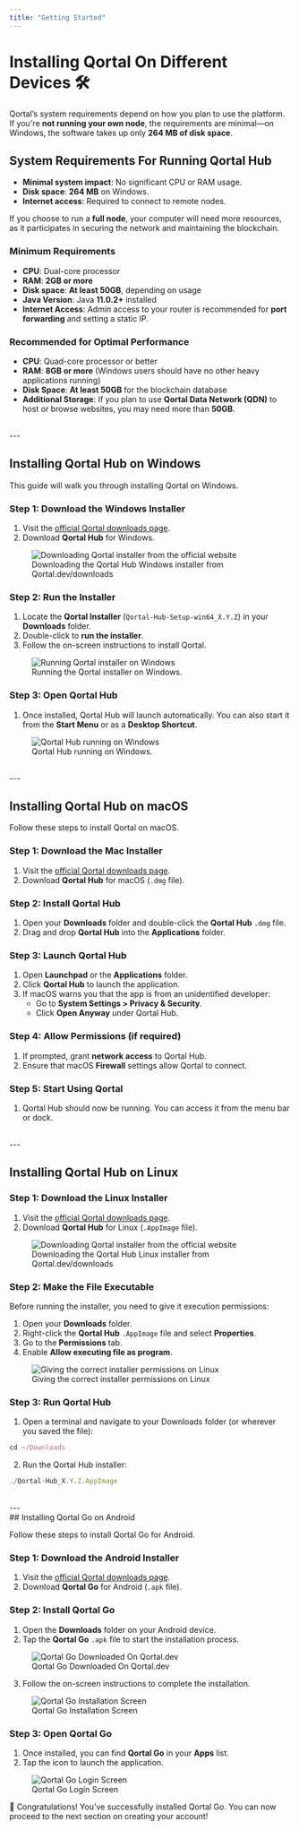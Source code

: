 ```yaml
---
title: "Getting Started"
---
```


# Installing Qortal On Different Devices 🛠️

Qortal’s system requirements depend on how you plan to use the platform. If you're **not running your own node**, the requirements are minimal—on Windows, the software takes up only **264 MB of disk space**.

## System Requirements For Running Qortal Hub

- **Minimal system impact**: No significant CPU or RAM usage.
- **Disk space**: **264 MB** on Windows.
- **Internet access**: Required to connect to remote nodes.

If you choose to run a **full node**, your computer will need more resources, as it participates in securing the network and maintaining the blockchain.

### Minimum Requirements

- **CPU**: Dual-core processor
- **RAM**: **2GB or more**
- **Disk space**: **At least 50GB**, depending on usage
- **Java Version**: Java **11.0.2+** installed
- **Internet Access**: Admin access to your router is recommended for **port forwarding** and setting a static IP.

### Recommended for Optimal Performance

- **CPU**: Quad-core processor or better
- **RAM**: **8GB or more** (Windows users should have no other heavy applications running)
- **Disk Space**: **At least 50GB** for the blockchain database
- **Additional Storage**: If you plan to use **Qortal Data Network (QDN)** to host or browse websites, you may need more than **50GB**.

<br />
---
<br />

## Installing Qortal Hub on Windows

This guide will walk you through installing Qortal on Windows.

### Step 1: Download the Windows Installer

1. Visit the [official Qortal downloads page](https://qortal.dev/downloads).
2. Download **Qortal Hub** for Windows.

<figure>
  <img
    src="/images/Wiki/WindowsDownload.png"
    alt="Downloading Qortal installer from the official website"
    style={{ width: "100%", maxWidth: "700px" }}
  />
  <figcaption>Downloading the Qortal Hub Windows installer from Qortal.dev/downloads</figcaption>
</figure>

### Step 2: Run the Installer

1. Locate the **Qortal Installer** (`Qortal-Hub-Setup-win64_X.Y.Z`) in your **Downloads** folder.
2. Double-click to **run the installer**.
3. Follow the on-screen instructions to install Qortal.

<figure>
  <img
    src="/images/Wiki/WindowsInstaller.png"
    alt="Running Qortal installer on Windows"
    style={{ width: "100%", maxWidth: "700px" }}
  />
  <figcaption>Running the Qortal installer on Windows.</figcaption>
</figure>

### Step 3: Open Qortal Hub

1. Once installed, Qortal Hub will launch automatically. You can also start it from the **Start Menu** or as a **Desktop Shortcut**.

<figure>
  <img
    src="/images/Wiki/QortalHubWindows.png"
    alt="Qortal Hub running on Windows"
    style={{ width: "100%", maxWidth: "700px" }}
  />
  <figcaption>Qortal Hub running on Windows.</figcaption>
</figure>

<br />
---
<br />

## Installing Qortal Hub on macOS

Follow these steps to install Qortal on macOS.

### Step 1: Download the Mac Installer

1. Visit the [official Qortal downloads page](https://qortal.dev/downloads).
2. Download **Qortal Hub** for macOS (`.dmg` file).

### Step 2: Install Qortal Hub

1. Open your **Downloads** folder and double-click the **Qortal Hub** `.dmg` file.
2. Drag and drop **Qortal Hub** into the **Applications** folder.

### Step 3: Launch Qortal Hub

1. Open **Launchpad** or the **Applications** folder.
2. Click **Qortal Hub** to launch the application.
3. If macOS warns you that the app is from an unidentified developer:
   - Go to **System Settings > Privacy & Security**.
   - Click **Open Anyway** under Qortal Hub.

### Step 4: Allow Permissions (if required)

1. If prompted, grant **network access** to Qortal Hub.
2. Ensure that macOS **Firewall** settings allow Qortal to connect.

### Step 5: Start Using Qortal

1. Qortal Hub should now be running. You can access it from the menu bar or dock.

<br />
---
<br />

## Installing Qortal Hub on Linux

### Step 1: Download the Linux Installer

1. Visit the [official Qortal downloads page](https://qortal.dev/downloads).
2. Download **Qortal Hub** for Linux (`.AppImage` file).

<figure>
  <img
    src="/images/Wiki/LinuxDownload.png"
    alt="Downloading Qortal installer from the official website"
    style={{ width: "100%", maxWidth: "700px" }}
  />
  <figcaption>Downloading the Qortal Hub Linux installer from Qortal.dev/downloads</figcaption>
</figure>

### Step 2: Make the File Executable

Before running the installer, you need to give it execution permissions:

1. Open your **Downloads** folder.
2. Right-click the **Qortal Hub** `.AppImage` file and select **Properties**.
3. Go to the **Permissions** tab.
4. Enable **Allow executing file as program**.

<figure>
  <img
    src="/images/Wiki/LinuxAppPermission.png"
    alt="Giving the correct installer permissions on Linux"
    style={{ width: "100%", maxWidth: "700px" }}
  />
  <figcaption>Giving the correct installer permissions on Linux</figcaption>
</figure>

### Step 3: Run Qortal Hub

1. Open a terminal and navigate to your Downloads folder (or wherever you saved the file):

```javascript
cd ~/Downloads
```

2. Run the Qortal Hub installer:

```javascript
./Qortal-Hub_X.Y.Z.AppImage
```
<br />
---
<br />
## Installing Qortal Go on Android

Follow these steps to install Qortal Go for Android.

### Step 1: Download the Android Installer

1. Visit the [official Qortal downloads page](https://qortal.dev/downloads).
2. Download **Qortal Go** for Android (`.apk` file).

### Step 2: Install Qortal Go

1. Open the **Downloads** folder on your Android device.
2. Tap the **Qortal Go** `.apk` file to start the installation process.

<figure>
  <img
    src="/images/Wiki/QortalGoDownload.png"
    alt="Qortal Go Downloaded On Qortal.dev"
    style={{ width: "100%", maxWidth: "400px" }}
  />
  <figcaption>Qortal Go Downloaded On Qortal.dev</figcaption>
</figure>

3. Follow the on-screen instructions to complete the installation.

<figure>
  <img
    src="/images/Wiki/QortalGoInstallScreen.png"
    alt="Qortal Go Installation Screen"
    style={{ width: "100%", maxWidth: "400px" }}
  />
  <figcaption>Qortal Go Installation Screen</figcaption>
</figure>

### Step 3: Open Qortal Go

1. Once installed, you can find **Qortal Go** in your **Apps** list.
2. Tap the icon to launch the application.

<figure>
  <img
    src="/images/Wiki/QortalGoLoginScreen.png"
    alt="Qortal Go Login Screen"
    style={{ width: "100%", maxWidth: "400px" }}
  />
  <figcaption>Qortal Go Login Screen</figcaption>
</figure>

🎉 Congratulations! You’ve successfully installed Qortal Go. You can now proceed to the next section on creating your account!